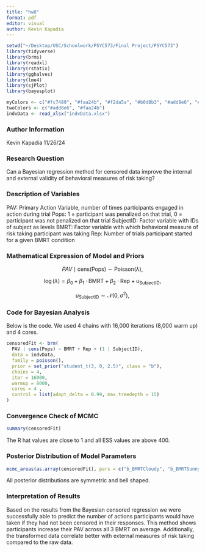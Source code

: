 ```yaml
---
title: "hw8"
format: pdf
editor: visual
author: Kevin Kapadia
---
```


```r
setwd("~/Desktop/USC/Schoolwork/PSYC573/Final Project/PSYC573")
library(tidyverse)
library(brms)
library(readxl)
library(rstatix)
library(gghalves)
library(lme4)
library(sjPlot)
library(bayesplot)

myColors <- c("#fc7489", "#faa24b", "#f2da5a", "#b0d8b3", "#add8e6", "#d8bfd8", "#ffd1dc")
twoColors <- c("#add8e6", "#faa24b")
indvData <- read_xlsx("indvData.xlsx")

```

### Author Information

Kevin Kapadia 11/26/24

### Research Question

Can a Bayesian regression method for censored data improve the internal and external validity of behavioral measures of risk taking?

### Description of Variables

PAV: Primary Action Variable, number of times participants engaged in action during trial
Pops: 1 = participant was penalized on that trial, 0 = participant was not penalized on that trial
SubjectID: Factor variable with IDs of subject as levels
BMRT: Factor variable with which behavioral measure of risk taking participant was taking
Rep: Number of trials participant started for a given BMRT condition 

### Mathematical Expression of Model and Priors

$$
PAV \mid \text{cens(Pops)} \sim \text{Poisson}(\lambda),
$$

$$
\log(\lambda) = \beta_0 + \beta_1 \cdot \text{BMRT} + \beta_2 \cdot \text{Rep} + u_{\text{SubjectID}},
$$

$$
u_{\text{SubjectID}} \sim \mathcal{N}(0, \sigma^2),
$$

### Code for Bayesian Analysis 

Below is the code. We used 4 chains with 16,000 iterations (8,000 warm up) and 4 cores.  

```r
censoredFit <- brm(
  PAV | cens(Pops) ~ BMRT + Rep + (1 | SubjectID),
  data = indvData,
  family = poisson(), 
  prior = set_prior("student_t(3, 0, 2.5)", class = "b"),
  chains = 4, 
  iter = 16000, 
  warmup = 8000, 
  cores = 4 ,
  control = list(adapt_delta = 0.99, max_treedepth = 15)
)
```

### Convergence Check of MCMC

```r
summary(censoredFit)
```

The R hat values are close to 1 and all ESS values are above 400. 

### Posterior Distribution of Model Parameters

```r
mcmc_areas(as.array(censoredFit), pars = c("b_BMRTCloudy", "b_BMRTSunny","b_Rep"))
```

All posterior distributions are symmetric and bell shaped. 

### Interpretation of Results 

Based on the results from the Bayesian censored regression we were successfully able to predict the number of actions participants would have taken if they had not been censored in their responses. This method shows participants increase their PAV across all 3 BMRT on average. Additionally, the transformed data correlate better with external measures of risk taking compared to the raw data.  


